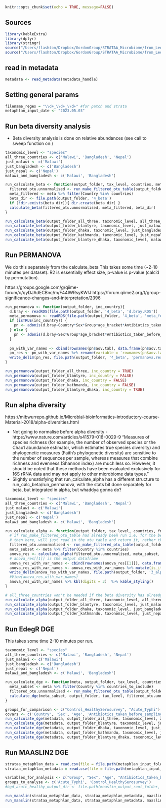 
```r
knitr::opts_chunk$set(echo = TRUE, message=FALSE)
```

## Sources
```r
library(kableExtra)
library(dplyr)
library(stringr)
source("/Users/flashton/Dropbox/GordonGroup/STRATAA_Microbiome/from_Leo/Leonardos_analysis/bin/core_functions.R")
source("/Users/flashton/Dropbox/GordonGroup/STRATAA_Microbiome/from_Leo/Leonardos_analysis/bin/config.R")
```

## read in metadata

```r
metadata <- read_metadata(metadata_handle)

```


## Setting general params

```r
filename_regex = "\\d+_\\d+_\\d+" #for patch and strata
metaphlan_input_date <- "2023.05.03"
```



## Run beta diversity analysis

* Beta diversity analysis is done on relative abundances (see call to sweep function on )
```r

taxonomic_level <- "species"
all_three_countries <- c('Malawi', 'Bangladesh', 'Nepal')
just_malawi <- c('Malawi')
just_bangladesh <- c('Bangladesh')
just_nepal <- c('Nepal')
malawi_and_bangladesh <- c('Malawi', 'Bangladesh')

run_calculate_beta <- function(output_folder, tax_level, countries, meta, fn_regex, braken_folder){
  filtered_otu.unnormalised <- run_make_filtered_otu_table(output_folder, tax_level, countries, fn_regex, braken_folder, metadata)
  meta_filtered <- meta %>% filter(Country %in% countries)
  beta_dir <- file.path(output_folder, '4_beta')
  if (!dir.exists(beta_dir)){ dir.create(beta_dir) }
  calculate_beta(filtered_otu.unnormalised, meta_filtered, beta_dir)
}

run_calculate_beta(output_folder_all_three, taxonomic_level, all_three_countries, metadata, filename_regex, braken_folder)
run_calculate_beta(output_folder_blantyre, taxonomic_level, just_malawi, metadata, filename_regex, braken_folder)
run_calculate_beta(output_folder_dhaka, taxonomic_level, just_bangladesh, metadata, filename_regex, braken_folder)
run_calculate_beta(output_folder_kathmandu, taxonomic_level, just_nepal, metadata, filename_regex, braken_folder)
run_calculate_beta(output_folder_blantyre_dhaka, taxonomic_level, malawi_and_bangladesh, metadata, filename_regex, braken_folder)

```


## Run PERMANOVA

We do this separately from the calculate_beta This takes some time (~2-10 minutes per dataset). R2 is essentially effect size, p-value is p-value (calc'd by permutation).

https://groups.google.com/g/qiime-forum/c/qyDJAdECBnc/m/F44lWRsyKWIJ
https://forum.qiime2.org/t/group-significance-changes-and-interpretation/2396


```r
run_permanova <- function(output_folder, inc_country){
  d.bray <- readRDS(file.path(output_folder, '4_beta', 'd.bray.RDS'))
  meta_permanova <- readRDS(file.path(output_folder, '4_beta', 'meta_for_permanova.RDS'))
  if (isTRUE(inc_country)) {
    pn <- adonis(d.bray~Country*Sex*Group*age_bracket*Antibiotics_taken_before_sampling_yes_no_assumptions, data = meta_permanova, permutations = 1000)
  } else {
    pn <- adonis(d.bray~Sex*Group*age_bracket*Antibiotics_taken_before_sampling_yes_no_assumptions, data = meta_permanova, permutations = 1000)
  }
  
  pn_with_var_names <- cbind(rownames(pn$aov.tab), data.frame(pn$aov.tab, row.names = NULL))
  pn_res <- pn_with_var_names %>% rename(variable = `rownames(pn$aov.tab)`) %>% mutate(is_it_significant = ifelse(`Pr..F.` < 0.01, 'significant', 'not_significant')) %>% arrange(desc(is_it_significant), desc(R2)) %>% select(!c(Df, SumsOfSqs, MeanSqs, F.Model))
  write_delim(pn_res, file.path(output_folder, '4_beta', 'permanova.results.tsv'), delim = '\t')
}

run_permanova(output_folder_all_three, inc_country = TRUE)
run_permanova(output_folder_blantyre, inc_country = FALSE)
run_permanova(output_folder_dhaka, inc_country = FALSE)
run_permanova(output_folder_kathmandu, inc_country = FALSE)
run_permanova(output_folder_blantyre_dhaka, inc_country = TRUE)

```

## Run alpha diversity

https://mibwurrepo.github.io/Microbial-bioinformatics-introductory-course-Material-2018/alpha-diversities.html

* Not going to normalise before alpha diversity - https://www.nature.com/articles/s41579-018-0029-9
"Measures of species richness (for example, the number of observed species or the Chao1 abundance estimator, which estimates true species diversity) and phylogenetic measures (Faith’s phylogenetic diversity) are sensitive to the number of sequences per sample, whereas measures that combine richness and evenness (Shannon index) are much less so. However, it should be noted that these methods have been evaluated exclusively for 16S rRNA data and may not apply to other microbiome data types."
* Slightly unsatisfying that run_calculate_alpha has a different structure to run_calc_beta/run_permanova, with the stats bit done separately for beta, but integrated in alpha, but whaddya gonna do?

```r

taxonomic_level <- "species"
all_three_countries <- c('Malawi', 'Bangladesh', 'Nepal')
just_malawi <- c('Malawi')
just_bangladesh <- c('Bangladesh')
just_nepal <- c('Nepal')
malawi_and_bangladesh <- c('Malawi', 'Bangladesh')

run_calculate_alpha <- function(output_folder, tax_level, countries, fn_regex, braken_folder, meta, inc_country){
  # if run_make_filtered_otu_table has already been run i.e. for the beta diversity analysi
  # then here, will just read in the otu table and return it, rather than gathering all the per sample files.
  filtered_otu.unnormalised <- run_make_filtered_otu_table(output_folder, tax_level, countries, fn_regex, braken_folder, meta)
  meta_subset <- meta %>% filter(Country %in% countries)
  anova_res <- calculate_alpha(filtered_otu.unnormalised, meta_subset, quote("Group"), output_folder, "Phenotype", inc_country)
  # anova_res[[1]] is the output dataframe
  anova_res_with_var_names <- cbind(rownames(anova_res[[1]]), data.frame(anova_res[[1]], row.names = NULL))
  anova_res_with_var_names <- anova_res_with_var_names %>% mutate(is_it_significant = ifelse(`Pr..F.` < 0.01, 'significant', 'not_significant')) %>% arrange(desc(is_it_significant), `Pr..F.`)
  write_delim(anova_res_with_var_names, file.path(output_folder, '3_alpha', 'shannon.anova.results.tsv'), delim = '\t')
  #View(anova_res_with_var_names)
  anova_res_with_var_names %>% kbl(digits = 3)  %>% kable_styling()
}

# all_three_countries won't be needed if the beta diversity has already been calculated, but should include just in case.
run_calculate_alpha(output_folder_all_three, taxonomic_level, all_three_countries, filename_regex, braken_folder, metadata, inc_country = TRUE)
run_calculate_alpha(output_folder_blantyre, taxonomic_level, just_malawi, filename_regex, braken_folder, metadata, inc_country = FALSE)
run_calculate_alpha(output_folder_dhaka, taxonomic_level, just_bangladesh, filename_regex, braken_folder, metadata, inc_country = FALSE)
run_calculate_alpha(output_folder_kathmandu, taxonomic_level, just_nepal, filename_regex, braken_folder, metadata, inc_country = FALSE)


```


## Run EdegR DGE

This takes some time 2-10 minutes per run.

```r

taxonomic_level <- "species"
all_three_countries <- c('Malawi', 'Bangladesh', 'Nepal')
just_malawi <- c('Malawi')
just_bangladesh <- c('Bangladesh')
just_nepal <- c('Nepal')
malawi_and_bangladesh <- c('Malawi', 'Bangladesh')

run_calculate_dge <- function(meta, output_folder, tax_level, countries_to_include, covariates, groups_for_comparison){
  meta_subset <- meta %>% filter(Country %in% countries_to_include)
  filtered_otu.unnormalised <- run_make_filtered_otu_table(output_folder, tax_level, countries_to_include, fn_regex, braken_folder, meta)
  calculate_dge(meta_subset, output_folder, tax_level, filtered_otu.unnormalised, covariates, groups_for_comparison)
}

groups_for_comparison <- c("Control_HealthySerosurvey", "Acute_Typhi")
covars <- c('Country', 'Sex', 'Age', 'Antibiotics_taken_before_sampling_yes_no_assumptions')
run_calculate_dge(metadata, output_folder_all_three, taxonomic_level, all_three_countries, covars, groups_for_comparison)
run_calculate_dge(metadata, output_folder_blantyre, taxonomic_level, just_malawi, covars, groups_for_comparison)
run_calculate_dge(metadata, output_folder_dhaka, taxonomic_level, just_bangladesh, covars, groups_for_comparison)
run_calculate_dge(metadata, output_folder_kathmandu, taxonomic_level, just_nepal, covars, groups_for_comparison)
run_calculate_dge(metadata, output_folder_blantyre_dhaka, taxonomic_level, malawi_and_bangladesh, covars, groups_for_comparison)
```



## Run MAASLIN2 DGE

```r

strataa_metaphlan_data = read.csv(file = file.path(metaphlan_input_folder, paste(metaphlan_input_date, 'strataa.metaphlan.merged.csv', sep = '.')), header= TRUE, sep = ",", row.names = 1, stringsAsFactors = FALSE, check.names=FALSE)
strataa_metaphlan_metadata = read.csv(file = file.path(metaphlan_input_folder, paste(metaphlan_input_date, 'strataa_metadata.metaphlan.csv', sep = '.')), header = TRUE, sep = ",", row.names = 1, stringsAsFactors = FALSE)

variables_for_analysis <- c("Group", "Sex", "Age", "Antibiotics_taken_before_sampling_yes_no_assumptions")
groups_to_analyse <- c('Acute_Typhi', 'Control_HealthySerosurvey')
#bgd_acute_healthy_output_dir <- file.path(maaslin_output_root_folder, paste())

run_maaslin(strataa_metaphlan_data, strataa_metaphlan_metadata, maaslin_output_root_folder, 'Bangladesh', groups_to_analyse, variables_for_analysis, 'NONE', 'LOG')
run_maaslin(strataa_metaphlan_data, strataa_metaphlan_metadata, maaslin_output_root_folder, 'Malawi', groups_to_analyse, variables_for_analysis, 'NONE', 'LOG')
```



